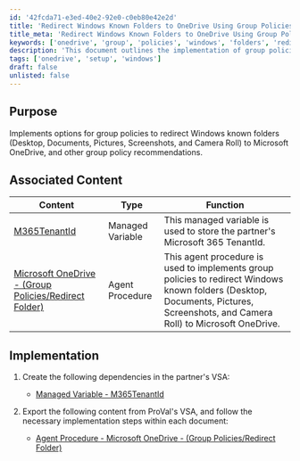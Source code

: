 ```yaml
---
id: '42fcda71-e3ed-40e2-92e0-c0eb80e42e2d'
title: 'Redirect Windows Known Folders to OneDrive Using Group Policies'
title_meta: 'Redirect Windows Known Folders to OneDrive Using Group Policies'
keywords: ['onedrive', 'group', 'policies', 'windows', 'folders', 'redirect', 'configuration']
description: 'This document outlines the implementation of group policies to redirect Windows known folders such as Desktop, Documents, Pictures, Screenshots, and Camera Roll to Microsoft OneDrive, along with other related group policy recommendations.'
tags: ['onedrive', 'setup', 'windows']
draft: false
unlisted: false
---
```

## Purpose

Implements options for group policies to redirect Windows known folders (Desktop, Documents, Pictures, Screenshots, and Camera Roll) to Microsoft OneDrive, and other group policy recommendations.

## Associated Content

| Content                                                                 | Type               | Function                                                                                                                |
|-------------------------------------------------------------------------|--------------------|-------------------------------------------------------------------------------------------------------------------------|
| [M365TenantId](https://proval.itglue.com/DOC-5078775-16749907)        | Managed Variable    | This managed variable is used to store the partner's Microsoft 365 TenantId.                                         |
| [Microsoft OneDrive - (Group Policies/Redirect Folder)](https://proval.itglue.com/DOC-5078775-16749544) | Agent Procedure     | This agent procedure is used to implements group policies to redirect Windows known folders (Desktop, Documents, Pictures, Screenshots, and Camera Roll) to Microsoft OneDrive. |

## Implementation

1. Create the following dependencies in the partner's VSA:  
   - [Managed Variable - M365TenantId](https://proval.itglue.com/DOC-5078775-16749907)

2. Export the following content from ProVal's VSA, and follow the necessary implementation steps within each document:  
   - [Agent Procedure - Microsoft OneDrive - (Group Policies/Redirect Folder)](https://proval.itglue.com/DOC-5078775-16749544)











